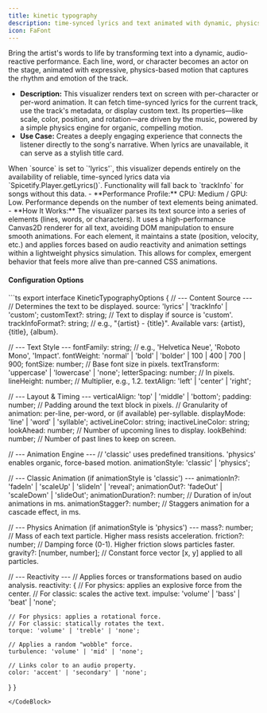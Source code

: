 ```yaml
---
title: kinetic typography
description: time-synced lyrics and text animated with dynamic, physics-based motion.
icon: FaFont
---
```



Bring the artist's words to life by transforming text into a dynamic, audio-reactive performance. Each line, word, or character becomes an actor on the stage, animated with expressive, physics-based motion that captures the rhythm and emotion of the track.

-   **Description:** This visualizer renders text on screen with per-character or per-word animation. It can fetch time-synced lyrics for the current track, use the track's metadata, or display custom text. Its properties—like scale, color, position, and rotation—are driven by the music, powered by a simple physics engine for organic, compelling motion.
-   **Use Case:** Creates a deeply engaging experience that connects the listener directly to the song's narrative. When lyrics are unavailable, it can serve as a stylish title card.

<Callout title="Dependency: Synced Lyrics" type="warning">
When `source` is set to `'lyrics'`, this visualizer depends entirely on the availability of reliable, time-synced lyrics data via `Spicetify.Player.getLyrics()`. Functionality will fall back to `trackInfo` for songs without this data.
</Callout>

<Callout title="Technical Details">
-   **Performance Profile:** CPU: Medium / GPU: Low. Performance depends on the number of text elements being animated.
-   **How It Works:** The visualizer parses its text source into a series of elements (lines, words, or characters). It uses a high-performance Canvas2D renderer for all text, avoiding DOM manipulation to ensure smooth animations. For each element, it maintains a state (position, velocity, etc.) and applies forces based on audio reactivity and animation settings within a lightweight physics simulation. This allows for complex, emergent behavior that feels more alive than pre-canned CSS animations.
</Callout>

#### Configuration Options
<CodeBlock title="config/kinetic-typography.ts">
```ts
export interface KineticTypographyOptions {
  // --- Content Source ---
  // Determines the text to be displayed.
  source: 'lyrics' | 'trackInfo' | 'custom';
  customText?: string; // Text to display if source is 'custom'.
  trackInfoFormat?: string; // e.g., "{artist} - {title}". Available vars: {artist}, {title}, {album}.

  // --- Text Style ---
  fontFamily: string; // e.g., 'Helvetica Neue', 'Roboto Mono', 'Impact'.
  fontWeight: 'normal' | 'bold' | 'bolder' | 100 | 400 | 700 | 900;
  fontSize: number; // Base font size in pixels.
  textTransform: 'uppercase' | 'lowercase' | 'none';
  letterSpacing: number; // In pixels.
  lineHeight: number; // Multiplier, e.g., 1.2.
  textAlign: 'left' | 'center' | 'right';
  
  // --- Layout & Timing ---
  verticalAlign: 'top' | 'middle' | 'bottom';
  padding: number; // Padding around the text block in pixels.
  // Granularity of animation: per-line, per-word, or (if available) per-syllable.
  displayMode: 'line' | 'word' | 'syllable';
  activeLineColor: string;
  inactiveLineColor: string;
  lookAhead: number; // Number of upcoming lines to display.
  lookBehind: number; // Number of past lines to keep on screen.
  
  // --- Animation Engine ---
  // 'classic' uses predefined transitions. 'physics' enables organic, force-based motion.
  animationStyle: 'classic' | 'physics';

  // --- Classic Animation (if animationStyle is 'classic') ---
  animationIn?: 'fadeIn' | 'scaleUp' | 'slideIn' | 'reveal';
  animationOut?: 'fadeOut' | 'scaleDown' | 'slideOut';
  animationDuration?: number; // Duration of in/out animations in ms.
  animationStagger?: number; // Staggers animation for a cascade effect, in ms.
  
  // --- Physics Animation (if animationStyle is 'physics') ---
  mass?: number; // Mass of each text particle. Higher mass resists acceleration.
  friction?: number; // Damping force (0-1). Higher friction slows particles faster.
  gravity?: [number, number]; // Constant force vector [x, y] applied to all particles.

  // --- Reactivity ---
  // Applies forces or transformations based on audio analysis.
  reactivity: {
    // For physics: applies an explosive force from the center.
    // For classic: scales the active text.
    impulse: 'volume' | 'bass' | 'beat' | 'none';
    
    // For physics: applies a rotational force.
    // For classic: statically rotates the text.
    torque: 'volume' | 'treble' | 'none';

    // Applies a random "wobble" force.
    turbulence: 'volume' | 'mid' | 'none';
    
    // Links color to an audio property.
    color: 'accent' | 'secondary' | 'none';
  }
}
```
</CodeBlock> 